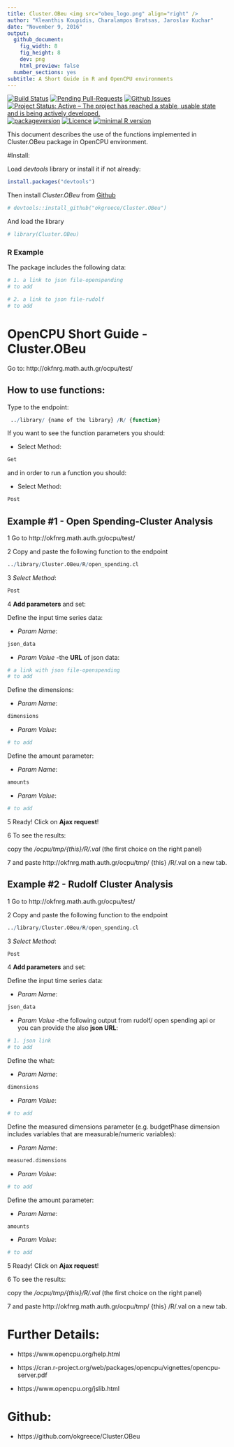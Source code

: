 ```yaml
---
title: Cluster.OBeu <img src="obeu_logo.png" align="right" />
author: "Kleanthis Koupidis, Charalampos Bratsas, Jaroslav Kuchar" 
date: "November 9, 2016"
output:
  github_document:
    fig_width: 8
    fig_height: 8
    dev: png
    html_preview: false
  number_sections: yes
subtitle: A Short Guide in R and OpenCPU environments
---
```

[![Build Status](https://travis-ci.org/okgreece/Cluster.OBeu.svg?branch=master)](https://travis-ci.org/okgreece/Cluster.OBeu)
[![Pending Pull-Requests](http://githubbadges.herokuapp.com/okgreece/Cluster.OBeu/pulls.svg)](https://github.com/okgreece/Cluster.OBeu/pulls)
[![Github Issues](http://githubbadges.herokuapp.com/okgreece/Cluster.OBeu/issues.svg)](https://github.com/okgreece/Cluster.OBeu/issues)
[![Project Status: Active – The project has reached a stable, usable state and is being actively developed.](http://www.repostatus.org/badges/latest/active.svg)](http://www.repostatus.org/#active)
[![packageversion](https://img.shields.io/badge/Package%20version-1.1.5-orange.svg?style=flat-square)](commits/master)
[![Licence](https://img.shields.io/badge/licence-GPL--2-blue.svg)](https://www.gnu.org/licenses/old-licenses/gpl-2.0.html)
[![minimal R version](https://img.shields.io/badge/R%3E%3D-3.1-6666ff.svg)](https://cran.r-project.org/)


This document describes the use of the functions implemented in Cluster.OBeu package in OpenCPU environment. 


#Install:

Load *devtools* library or install it if not already:

```r
install.packages("devtools")
```

Then install *Cluster.OBeu* from [Github](https://github.com/okgreece/Cluster.OBeu)

```r
# devtools::install_github("okgreece/Cluster.OBeu")
```

And load the library

```r
# library(Cluster.OBeu)
```



### R Example

The package includes the following data: 

```r
# 1. a link to json file-openspending
# to add
```

```r
# 2. a link to json file-rudolf
# to add
```



# OpenCPU Short Guide - Cluster.OBeu

Go to: http://okfnrg.math.auth.gr/ocpu/test/

## How to use functions:

Type to the endpoint:

```r
 ../library/ {name of the library} /R/ {function}
```

If you want to see the function parameters you should: 

+ Select Method:
```r
Get
```

and in order to run a function you should:

+ Select Method:
```r
Post
```






## Example #1 - Open Spending-Cluster Analysis

1 Go to http://okfnrg.math.auth.gr/ocpu/test/

2 Copy and paste the following function to the endpoint 
```r
../library/Cluster.OBeu/R/open_spending.cl
```

3 *Select Method*:
```r
Post
```

4 **Add parameters** and set:

Define the input time series data:

+ *Param Name*:
 
```r
json_data
```

+ *Param Value* -the **URL** of json data:
```r
# a link with json file-openspending
# to add
```


Define the dimensions:

+ *Param Name*:
 
```r
dimensions
```

+ *Param Value*:
```r
# to add
```


Define the amount parameter:

+ *Param Name*:
 
```r
amounts 
```

+ *Param Value*:
```r
# to add
```


5 Ready! Click on **Ajax request**!

6 To see the results: 

copy the */ocpu/tmp/{this}/R/.val* (the first choice on the right panel)

7 and paste http://okfnrg.math.auth.gr/ocpu/tmp/ {this} /R/.val on a new tab.









## Example #2 - Rudolf Cluster Analysis

1 Go to http://okfnrg.math.auth.gr/ocpu/test/

2 Copy and paste the following function to the endpoint 
```r
../library/Cluster.OBeu/R/open_spending.cl
```

3 *Select Method*:
```r
Post
```

4 **Add parameters** and set:

Define the input time series data:

+ *Param Name*:
 
```r
json_data
```

+ *Param Value* -the following output from rudolf/ open spending api or you can provide the also **json URL**:
```r
# 1. json link
# to add
```


Define the what:

+ *Param Name*:
 
```r
dimensions
```

+ *Param Value*:
```r
# to add
```

Define the measured dimensions parameter (e.g. budgetPhase dimension includes variables that are measurable/numeric variables):

+ *Param Name*:
 
```r
measured.dimensions
```

+ *Param Value*:
```r
# to add
```


Define the amount parameter:

+ *Param Name*:
 
```r
amounts
```

+ *Param Value*:
```r
# to add
```





5 Ready! Click on **Ajax request**!

6 To see the results: 

copy the */ocpu/tmp/{this}/R/.val* (the first choice on the right panel)

7 and paste http://okfnrg.math.auth.gr/ocpu/tmp/ {this} /R/.val on a new tab.



# Further Details:

+ https://www.opencpu.org/help.html

+ https://cran.r-project.org/web/packages/opencpu/vignettes/opencpu-server.pdf

+ https://www.opencpu.org/jslib.html

# Github:

+ https://github.com/okgreece/Cluster.OBeu
